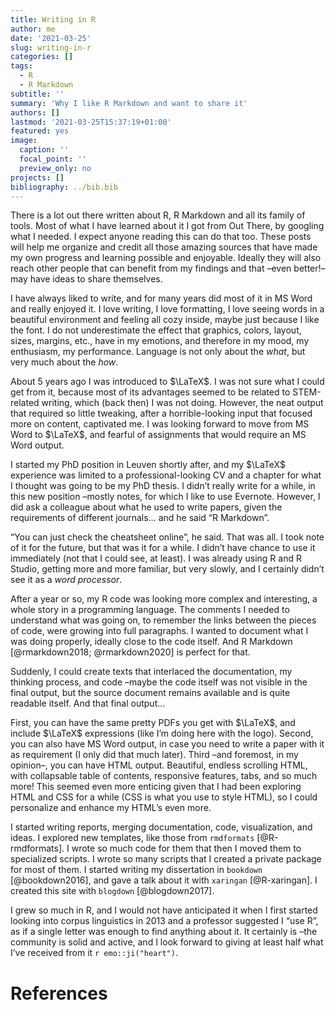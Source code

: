 ```yaml
---
title: Writing in R
author: me
date: '2021-03-25'
slug: writing-in-r
categories: []
tags:
  - R
  - R Markdown
subtitle: ''
summary: 'Why I like R Markdown and want to share it'
authors: []
lastmod: '2021-03-25T15:37:19+01:00'
featured: yes
image:
  caption: ''
  focal_point: ''
  preview_only: no
projects: []
bibliography: ../bib.bib
---
```


There is a lot out there written about R, R Markdown and all its family of tools.
Most of what I have learned about it I got from Out There, by googling what I needed.
I expect anyone reading this can do that too. These posts will help me organize and
credit all those amazing sources that have made my own progress and learning possible
and enjoyable. Ideally they will also reach other people that can benefit from my
findings and that --even better!-- may have ideas to share themselves.

I have always liked to write, and for many years did most of it in MS Word and really enjoyed it.
I love writing, I love formatting, I love seeing words in a beautiful environment and
feeling all cozy inside, maybe just because I like the font. I do not underestimate
the effect that graphics, colors, layout, sizes, margins, etc., have in my emotions,
and therefore in my mood, my enthusiasm, my performance. Language is not only about
the *what*, but very much about the *how*.

About 5 years ago I was introduced to $\LaTeX$. I was not sure what I could get from
it, because most of its advantages seemed to be related to STEM-related writing, which
(back then) I was not doing. However, the neat output that required so little tweaking,
after a horrible-looking input that focused more on content, captivated me. I was
looking forward to move from MS Word to $\LaTeX$, and fearful of assignments that
would require an MS Word output.

I started my PhD position in Leuven shortly after, and my $\LaTeX$ experience was
limited to a professional-looking CV and a chapter for what I thought was going
to be my PhD thesis. I didn't really write for a while, in this new position --mostly
notes, for which I like to use Evernote. However, I did ask a colleague about what he
used to write papers, given the requirements of different journals... and he said "R Markdown".

"You can just check the cheatsheet online", he said. That was all. I took note of it for the future, but that was it for a while.
I didn't have chance to use it immediately (not that I could see, at least).
I was already using R and R Studio, getting more and more familiar, but very slowly,
and I certainly didn't see it as a *word processor*.

After a year or so, my R code was looking more complex and interesting, a whole
story in a programming language. The comments I needed to understand what was going
on, to remember the links between the pieces of code, were growing into full paragraphs.
I wanted to document what I was doing properly, ideally close to the code itself.
And R Markdown [@rmarkdown2018; @rmarkdown2020] is perfect for that.

Suddenly, I could create texts that interlaced the documentation,
my thinking process,
and code --maybe the code itself was not visible in the final output, but the
source document remains available and is quite readable itself. And that final output...

First, you can have the same pretty PDFs you get with $\LaTeX$, and include
$\LaTeX$ expressions (like I'm doing here with the logo). Second, you can also
have MS Word output, in case you need to write a paper with it as requirement (I only
did that much later).
Third --and foremost, in my opinion--, you can have HTML output. Beautiful,
endless scrolling HTML, with collapsable table of contents, responsive features,
tabs, and so much more! This seemed even more enticing given that I had been exploring
HTML and CSS for a while (CSS is what you use to style HTML), so I could personalize
and enhance my HTML's even more.

I started writing reports, merging documentation, code, visualization, and ideas.
I explored new templates, like those from `rmdformats` [@R-rmdformats].
I wrote so much code for them that then I moved them to specialized scripts.
I wrote so many scripts that I created a private package for most of them.
I started writing my dissertation in `bookdown` [@bookdown2016],
and gave a talk about it with `xaringan` [@R-xaringan].
I created this site with `blogdown` [@blogdown2017].

I grew so much in R, and I would not have anticipated it when I first started looking
into corpus linguistics in 2013 and a professor suggested I "use R", as if a single letter was
enough to find anything about it. It certainly is --the community is solid and active,
and I look forward to giving at least half what I've received from it `r emo::ji("heart")`.

# References
